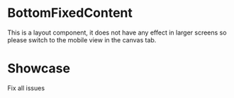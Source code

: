 
<Meta title="BottomFixedContent" component={BottomFixedContent} />

# BottomFixedContent

<Props of={BottomFixedContent} />

This is a layout component, it does not have any effect in larger screens so please switch to the mobile view in the canvas tab.

# Showcase

<Preview>
  <Story name="BottomFixedContent">
    <BottomFixedContent>
      <CTA>Fix all issues</CTA>
    </BottomFixedContent>
  </Story>
</Preview>
